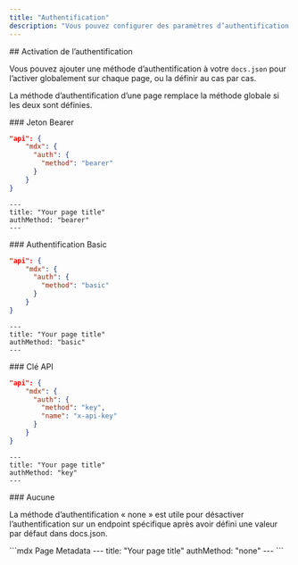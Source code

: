```yaml
---
title: "Authentification"
description: "Vous pouvez configurer des paramètres d’authentification pour permettre aux utilisateurs d’utiliser leurs propres clés API."
---
```




<div id="enabling-authentication">
  ## Activation de l’authentification
</div>

Vous pouvez ajouter une méthode d’authentification à votre `docs.json` pour l’activer globalement sur chaque page, ou la définir au cas par cas.

La méthode d’authentification d’une page remplace la méthode globale si les deux sont définies.

<div id="bearer-token">
  ### Jeton Bearer
</div>

<CodeGroup>

```json docs.json
"api": {
    "mdx": {
      "auth": {
        "method": "bearer"
      }
    }
}
```

```mdx Page Metadata
---
title: "Your page title"
authMethod: "bearer"
---
```

</CodeGroup>

<div id="basic-authentication">
  ### Authentification Basic
</div>

<CodeGroup>

```json docs.json
"api": {
    "mdx": {
      "auth": {
        "method": "basic"
      }
    }
}
```

```mdx Page Metadata
---
title: "Your page title"
authMethod: "basic"
---
```

</CodeGroup>

<div id="api-key">
  ### Clé API
</div>

<CodeGroup>

```json docs.json
"api": {
    "mdx": {
      "auth": {
        "method": "key",
        "name": "x-api-key"
      }
    }
}
```

```mdx Page Metadata
---
title: "Your page title"
authMethod: "key"
---
```

</CodeGroup>

<div id="none">
  ### Aucune
</div>

La méthode d’authentification « none » est utile pour désactiver l’authentification sur un endpoint spécifique après avoir défini une valeur par défaut dans docs.json.

<CodeGroup>
```mdx Page Metadata
---
title: "Your page title"
authMethod: "none"
---
```
</CodeGroup>
